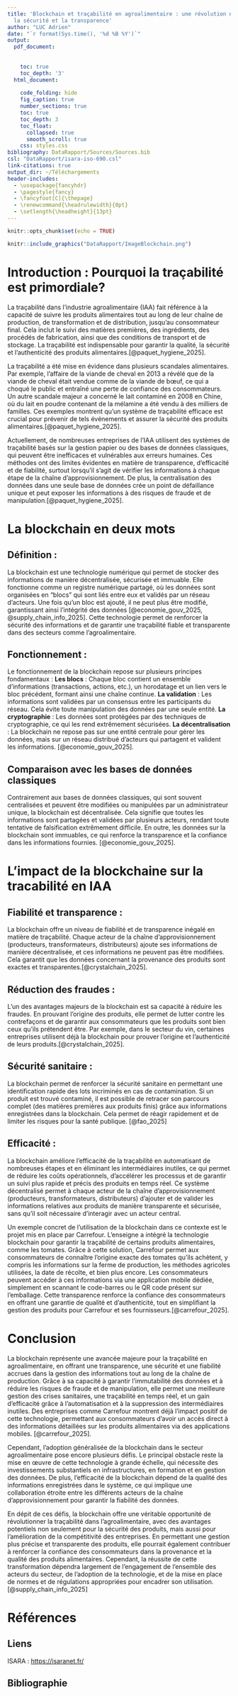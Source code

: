 ```yaml
---
title: 'Blockchain et traçabilité en agroalimentaire : une révolution numérique pour
  la sécurité et la transparence'
author: "LUC Adrien"
date: "`r format(Sys.time(), '%d %B %Y')`"
output:  
  pdf_document:
    
    
    toc: true
    toc_depth: '3'
  html_document:
    
    code_folding: hide
    fig_caption: true
    number_sections: true
    toc: true
    toc_depth: 3
    toc_float:
      collapsed: true
      smooth_scroll: true
    css: styles.css
bibliography: DataRapport/Sources/Sources.bib
csl: "DataRapport/isara-iso-690.csl"
link-citations: true
output_dir: ~/Téléchargements
header-includes:
  - \usepackage{fancyhdr}
  - \pagestyle{fancy}
  - \fancyfoot[C]{\thepage}
  - \renewcommand{\headrulewidth}{0pt}
  - \setlength{\headheight}{13pt}
---
```


```r
knitr::opts_chunk$set(echo = TRUE)
```

```r
knitr::include_graphics("DataRapport/ImageBlockchain.png")
```

# Introduction : Pourquoi la traçabilité est primordiale? 

La traçabilité dans l'industrie agroalimentaire (IAA) fait référence à la capacité de suivre les produits alimentaires tout au long de leur chaîne de production, de transformation et de distribution, jusqu’au consommateur final. Cela inclut le suivi des matières premières, des ingrédients, des procédés de fabrication, ainsi que des conditions de transport et de stockage. La traçabilité est indispensable pour garantir la qualité, la sécurité et l'authenticité des produits alimentaires.[@paquet_hygiene_2025].

La traçabilité a été mise en évidence dans plusieurs scandales alimentaires. Par exemple, l’affaire de la viande de cheval en 2013 a révélé que de la viande de cheval était vendue comme de la viande de bœuf, ce qui a choqué le public et entraîné une perte de confiance des consommateurs. Un autre scandale majeur a concerné le lait contaminé en 2008 en Chine, où du lait en poudre contenant de la mélamine a été vendu à des milliers de familles. Ces exemples montrent qu'un système de traçabilité efficace est crucial pour prévenir de tels événements et assurer la sécurité des produits alimentaires.[@paquet_hygiene_2025].

Actuellement, de nombreuses entreprises de l'IAA utilisent des systèmes de traçabilité basés sur la gestion papier ou des bases de données classiques, qui peuvent être inefficaces et vulnérables aux erreurs humaines. Ces méthodes ont des limites évidentes en matière de transparence, d’efficacité et de fiabilité, surtout lorsqu'il s'agit de vérifier les informations à chaque étape de la chaîne d'approvisionnement. De plus, la centralisation des données dans une seule base de données crée un point de défaillance unique et peut exposer les informations à des risques de fraude et de manipulation.[@paquet_hygiene_2025].

# La blockchain en deux mots

## Définition :

La blockchain est une technologie numérique qui permet de stocker des informations de manière décentralisée, sécurisée et immuable. Elle fonctionne comme un registre numérique partagé, où les données sont organisées en "blocs" qui sont liés entre eux et validés par un réseau d'acteurs. Une fois qu’un bloc est ajouté, il ne peut plus être modifié, garantissant ainsi l'intégrité des données [@economie_gouv_2025, @supply_chain_info_2025]. Cette technologie permet de renforcer la sécurité des informations et de garantir une traçabilité fiable et transparente dans des secteurs comme l'agroalimentaire.

## Fonctionnement : 

Le fonctionnement de la blockchain repose sur plusieurs principes fondamentaux :
**Les blocs** : Chaque bloc contient un ensemble d’informations (transactions, actions, etc.), un horodatage et un lien vers le bloc précédent, formant ainsi une chaîne continue.
**La validation** : Les informations sont validées par un consensus entre les participants du réseau. Cela évite toute manipulation des données par une seule entité.
**La cryptographie** : Les données sont protégées par des techniques de cryptographie, ce qui les rend extrêmement sécurisées.
**La décentralisation** : La blockchain ne repose pas sur une entité centrale pour gérer les données, mais sur un réseau distribué d'acteurs qui partagent et valident les informations. [@economie_gouv_2025].

## Comparaison avec les bases de données classiques

Contrairement aux bases de données classiques, qui sont souvent centralisées et peuvent être modifiées ou manipulées par un administrateur unique, la blockchain est décentralisée. Cela signifie que toutes les informations sont partagées et validées par plusieurs acteurs, rendant toute tentative de falsification extrêmement difficile. En outre, les données sur la blockchain sont immuables, ce qui renforce la transparence et la confiance dans les informations fournies. [@economie_gouv_2025].

# L'impact de la blockchaine sur la tracabilité en IAA 

## Fiabilité et transparence :

La blockchain offre un niveau de fiabilité et de transparence inégalé en matière de traçabilité. Chaque acteur de la chaîne d'approvisionnement (producteurs, transformateurs, distributeurs) ajoute ses informations de manière décentralisée, et ces informations ne peuvent pas être modifiées. Cela garantit que les données concernant la provenance des produits sont exactes et transparentes.[@crystalchain_2025].

## Réduction des fraudes :

L'un des avantages majeurs de la blockchain est sa capacité à réduire les fraudes. En prouvant l’origine des produits, elle permet de lutter contre les contrefaçons et de garantir aux consommateurs que les produits sont bien ceux qu’ils prétendent être. Par exemple, dans le secteur du vin, certaines entreprises utilisent déjà la blockchain pour prouver l'origine et l'authenticité de leurs produits.[@crystalchain_2025].

## Sécurité sanitaire :

La blockchain permet de renforcer la sécurité sanitaire en permettant une identification rapide des lots incriminés en cas de contamination. Si un produit est trouvé contaminé, il est possible de retracer son parcours complet (des matières premières aux produits finis) grâce aux informations enregistrées dans la blockchain. Cela permet de réagir rapidement et de limiter les risques pour la santé publique. [@fao_2025]

## Efficacité :

La blockchain améliore l'efficacité de la traçabilité en automatisant de nombreuses étapes et en éliminant les intermédiaires inutiles, ce qui permet de réduire les coûts opérationnels, d’accélérer les processus et de garantir un suivi plus rapide et précis des produits en temps réel. Ce système décentralisé permet à chaque acteur de la chaîne d'approvisionnement (producteurs, transformateurs, distributeurs) d'ajouter et de valider les informations relatives aux produits de manière transparente et sécurisée, sans qu’il soit nécessaire d’interagir avec un acteur central.

Un exemple concret de l’utilisation de la blockchain dans ce contexte est le projet mis en place par Carrefour. L'enseigne a intégré la technologie blockchain pour garantir la traçabilité de certains produits alimentaires, comme les tomates. Grâce à cette solution, Carrefour permet aux consommateurs de connaître l’origine exacte des tomates qu'ils achètent, y compris les informations sur la ferme de production, les méthodes agricoles utilisées, la date de récolte, et bien plus encore. Les consommateurs peuvent accéder à ces informations via une application mobile dédiée, simplement en scannant le code-barres ou le QR code présent sur l’emballage. Cette transparence renforce la confiance des consommateurs en offrant une garantie de qualité et d'authenticité, tout en simplifiant la gestion des produits pour Carrefour et ses fournisseurs.[@carrefour_2025].

# Conclusion

La blockchain représente une avancée majeure pour la traçabilité en agroalimentaire, en offrant une transparence, une sécurité et une fiabilité accrues dans la gestion des informations tout au long de la chaîne de production. Grâce à sa capacité à garantir l'immutabilité des données et à réduire les risques de fraude et de manipulation, elle permet une meilleure gestion des crises sanitaires, une traçabilité en temps réel, et un gain d'efficacité grâce à l’automatisation et à la suppression des intermédiaires inutiles. Des entreprises comme Carrefour montrent déjà l'impact positif de cette technologie, permettant aux consommateurs d’avoir un accès direct à des informations détaillées sur les produits alimentaires via des applications mobiles. [@carrefour_2025].

Cependant, l’adoption généralisée de la blockchain dans le secteur agroalimentaire pose encore plusieurs défis. Le principal obstacle reste la mise en œuvre de cette technologie à grande échelle, qui nécessite des investissements substantiels en infrastructures, en formation et en gestion des données. De plus, l’efficacité de la blockchain dépend de la qualité des informations enregistrées dans le système, ce qui implique une collaboration étroite entre les différents acteurs de la chaîne d'approvisionnement pour garantir la fiabilité des données.

En dépit de ces défis, la blockchain offre une véritable opportunité de révolutionner la traçabilité dans l’agroalimentaire, avec des avantages potentiels non seulement pour la sécurité des produits, mais aussi pour l'amélioration de la compétitivité des entreprises. En permettant une gestion plus précise et transparente des produits, elle pourrait également contribuer à renforcer la confiance des consommateurs dans la provenance et la qualité des produits alimentaires. Cependant, la réussite de cette transformation dépendra largement de l’engagement de l'ensemble des acteurs du secteur, de l'adoption de la technologie, et de la mise en place de normes et de régulations appropriées pour encadrer son utilisation. [@supply_chain_info_2025]

# Références

## Liens

ISARA : <https://isaranet.fr/> 

## Bibliographie


